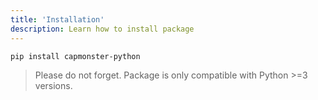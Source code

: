 ```yaml
---
title: 'Installation'
description: Learn how to install package
---
```


```bash 
pip install capmonster-python
```

> Please do not forget. Package is only compatible with Python >=3 versions. 
